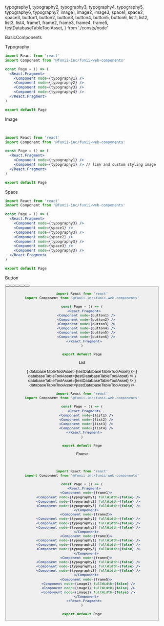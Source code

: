   typography1,
  typography2,
  typography3,
  typography4,
  typography5,
  typography6,
  typography7,
  image1,
  image2,
  image3,
  space1,
  space2,
  space3,
  button1,
  button2,
  button3,
  button4,
  button5,
  button6,
  list1,
  list2,
  list3,
  list4,
  frame1,
  frame2,
  frame3,
  frame4,
  frame5,
  testDatabaseTableToolAsset,
} from './consts/node'

<Heading>BasicComponents</Heading>

<Spacer size="xxl" />

<SubHeading>Typography</SubHeading>

<Spacer size="l" />

<ComponentArea>
  <Typography node={typography1} />
  <Typography node={typography2} />
  <Typography node={typography3} />
  <Typography node={typography7} />
</ComponentArea>

<Spacer size="l" />

```jsx
import React from 'react'
import Component from '@funii-inc/funii-web-components'

const Page = () => (
  <React.Fragment>
    <Component node={typography1} />
    <Component node={typography2} />
    <Component node={typography3} />
    <Component node={typography4} />
  </React.Fragment>
)

export default Page
```

<Spacer size="xxl" />

<SubHeading>Image</SubHeading>

<Spacer size="l" />

<ComponentArea>
  <Image node={image1} />
  <Spacer size="s" />
  <Image node={image2} />
</ComponentArea>

<Spacer size="l" />

```jsx
import React from 'react'
import Component from '@funii-inc/funii-web-components'

const Page = () => (
  <React.Fragment>
    <Component node={typography1} />
    <Component node={typography1} /> // link and custom styling image
  </React.Fragment>
)

export default Page
```

<Spacer size="xxl" />

<SubHeading>Space</SubHeading>

<Spacer size="l" />

<ComponentArea>
  <Typography node={typography3} />
  <Space node={space1} />
  <Typography node={typography3} />
  <Space node={space2} />
  <Typography node={typography3} />
  <Space node={space3} />
  <Typography node={typography3} />
</ComponentArea>

<Spacer size="l" />

```jsx
import React from 'react'
import Component from '@funii-inc/funii-web-components'

const Page = () => (
  <React.Fragment>
    <Component node={typography3} />
    <Component node={space1} />
    <Component node={typography3} />
    <Component node={space2} />
    <Component node={typography3} />
    <Component node={space3} />
    <Component node={typography3} />
  </React.Fragment>
)

export default Page
```

<Spacer size="xxl" />

<SubHeading>Button</SubHeading>

<Spacer size="l" />

<ComponentArea>
  <Button node={button1} />
  <Button node={button2} />
  <Button node={button3} />
  <Button node={button4} />
  <Button node={button5} />
  <Button node={button6} />
</ComponentArea>

<Spacer size="l" />

```jsx
import React from 'react'
import Component from '@funii-inc/funii-web-components'

const Page = () => (
  <React.Fragment>
    <Component node={button1} />
    <Component node={button2} />
    <Component node={button3} />
    <Component node={button4} />
    <Component node={button5} />
    <Component node={button6} />
  </React.Fragment>
)

export default Page
```

<Spacer size="xxl" />

<SubHeading>List</SubHeading>

<Spacer size="l" />

<ComponentArea>
  <List
    node={list1}
    tableID={list1.data.source.tableID}
    renderItem={({ item }) => <ListItem node={list1.item} listItemData={item} />}
    databaseTableToolAsset={testDatabaseTableToolAsset}
  />
  <List
    node={list2}
    tableID={list2.data.source.tableID}
    renderItem={({ item }) => <ListItem node={list2.item} listItemData={item} />}
    databaseTableToolAsset={testDatabaseTableToolAsset}
  />
  <List
    node={list3}
    tableID={list3.data.source.tableID}
    renderItem={({ item }) => <ListItem node={list3.item} listItemData={item} />}
    databaseTableToolAsset={testDatabaseTableToolAsset}
  />
  <List
    node={list4}
    tableID={list4.data.source.tableID}
    renderItem={({ item }) => <ListItem node={list4.item} listItemData={item} />}
    databaseTableToolAsset={testDatabaseTableToolAsset}
  />
</ComponentArea>

<Spacer size="l" />

```jsx
import React from 'react'
import Component from '@funii-inc/funii-web-components'

const Page = () => (
  <React.Fragment>
    <Component node={list1} />
    <Component node={list2} />
    <Component node={list3} />
    <Component node={list4} />
  </React.Fragment>
)

export default Page
```

<Spacer size="xxl" />

<SubHeading>Frame</SubHeading>

<Spacer size="l" />

<ComponentArea>
  <Frame node={frame1}>
    <Typography node={typography4} fullWidth={false} />
    <Typography node={typography5} fullWidth={false} />
    <Typography node={typography6} fullWidth={false} />
  </Frame>
  <Frame node={frame2}>
    <Typography node={typography4} fullWidth={false} />
    <Typography node={typography5} fullWidth={false} />
    <Typography node={typography6} fullWidth={false} />
  </Frame>
  <Frame node={frame3}>
    <Typography node={typography4} fullWidth={false} />
    <Typography node={typography5} fullWidth={false} />
    <Typography node={typography6} fullWidth={false} />
  </Frame>
  <Frame node={frame4}>
    <Typography node={typography4} fullWidth={false} />
    <Typography node={typography5} fullWidth={false} />
    <Typography node={typography6} fullWidth={false} />
  </Frame>
  <Frame node={frame5}>
    <Image node={image3} fullWidth={false} />
    <Image node={image3} fullWidth={false} />
    <Image node={image3} fullWidth={false} />
  </Frame>
</ComponentArea>

<Spacer size="l" />

```jsx
import React from 'react'
import Component from '@funii-inc/funii-web-components'

const Page = () => (
  <React.Fragment>
    <Component node={frame1}>
      <Component node={typography1} fullWidth={false} />
      <Component node={typography2} fullWidth={false} />
      <Component node={typography3} fullWidth={false} />
    </Component>
    <Component node={frame2}>
      <Component node={typography1} fullWidth={false} />
      <Component node={typography2} fullWidth={false} />
      <Component node={typography3} fullWidth={false} />
    </Component>
    <Component node={frame3}>
      <Component node={typography1} fullWidth={false} />
      <Component node={typography2} fullWidth={false} />
      <Component node={typography3} fullWidth={false} />
    </Component>
    <Component node={frame4}>
      <Component node={typography1} fullWidth={false} />
      <Component node={typography2} fullWidth={false} />
      <Component node={typography3} fullWidth={false} />
    </Component>
    <Component node={frame5}>
      <Component node={image1} fullWidth={false} />
      <Component node={image1} fullWidth={false} />
      <Component node={image1} fullWidth={false} />
    </Component>
  </React.Fragment>
)

export default Page
```

